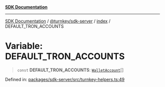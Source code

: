 [**SDK Documentation**](../../../../README.mdx)

***

[SDK Documentation](../../../../packages.mdx) / [@turnkey/sdk-server](../../README.mdx) / [index](../README.mdx) / DEFAULT\_TRON\_ACCOUNTS

# Variable: DEFAULT\_TRON\_ACCOUNTS

> `const` **DEFAULT\_TRON\_ACCOUNTS**: [`WalletAccount`](../interfaces/WalletAccount.mdx)[]

Defined in: [packages/sdk-server/src/turnkey-helpers.ts:49](https://github.com/tkhq/sdk/blob/fd49bfe86475c8603b3eb385aa101efa36fa32fc/packages/sdk-server/src/turnkey-helpers.ts#L49)
